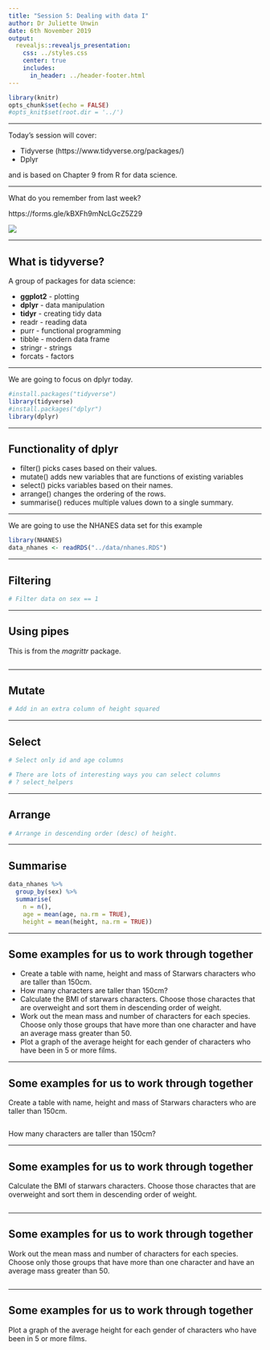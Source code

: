 ```yaml
---
title: "Session 5: Dealing with data I"
author: Dr Juliette Unwin
date: 6th November 2019
output: 
  revealjs::revealjs_presentation:
    css: ../styles.css
    center: true
    includes:
      in_header: ../header-footer.html
---
```


```r
library(knitr)
opts_chunk$set(echo = FALSE)
#opts_knit$set(root.dir = '../')
```

***
Today's session will cover:

* Tidyverse (https://www.tidyverse.org/packages/)
* Dplyr

and is based on Chapter 9 from R for data science.

***

What do you remember from last week? 

https://forms.gle/kBXFh9mNcLGcZ5Z29

<img class="plain"  text-align:middle  src="../images/weekfive.png">

***
## What is tidyverse?

A group of packages for data science:

* __ggplot2__ - plotting
* __dplyr__ - data manipulation
* __tidyr__ - creating tidy data
* readr - reading data
* purr - functional programming
* tibble - modern data frame
* stringr - strings
* forcats - factors

***
We are going to focus on dplyr today.
```r
#install.packages("tidyverse")
library(tidyverse)
#install.packages("dplyr")
library(dplyr)
```
***
## Functionality of dplyr
* filter() picks cases based on their values.
* mutate() adds new variables that are functions of existing variables
* select() picks variables based on their names.
* arrange() changes the ordering of the rows.
* summarise() reduces multiple values down to a single summary.


***
We are going to use the NHANES data set for this example
```r
library(NHANES)
data_nhanes <- readRDS("../data/nhanes.RDS")
```


***
## Filtering
```r
# Filter data on sex == 1

```

***
## Using pipes
This is from the _magrittr_ package.
```r

```

*** 
## Mutate
```r
# Add in an extra column of height squared

```

***
## Select
```r
# Select only id and age columns

# There are lots of interesting ways you can select columns
# ? select_helpers
```

***
## Arrange
```r
# Arrange in descending order (desc) of height.

```

***
## Summarise
```r
data_nhanes %>%
  group_by(sex) %>%
  summarise(
    n = n(),
    age = mean(age, na.rm = TRUE),
    height = mean(height, na.rm = TRUE))
```

***
## Some examples for us to work through together

* Create a table with name, height and mass of Starwars characters who are taller than 150cm.
* How many characters are taller than 150cm?
* Calculate the BMI of starwars characters.  Choose those charactes that are overweight and sort them in descending order of weight.
* Work out the mean mass and number of characters for each species.
Choose only those groups that have more than one character and have an average mass 
greater than 50.
* Plot a graph of the average height for each gender of characters who have been in 5 or more films.

***
## Some examples for us to work through together

Create a table with name, height and mass of Starwars characters who are taller than 150cm.
```r

```
How many characters are taller than 150cm?


***
## Some examples for us to work through together
Calculate the BMI of starwars characters.  Choose those charactes that are overweight and sort them in descending order of weight.
```r

```


***
## Some examples for us to work through together
Work out the mean mass and number of characters for each species.
Choose only those groups that have more than one character and have an average mass 
greater than 50.
```r

```

***
## Some examples for us to work through together
Plot a graph of the average height for each gender of characters who have been in 5 or more films.
```r

```